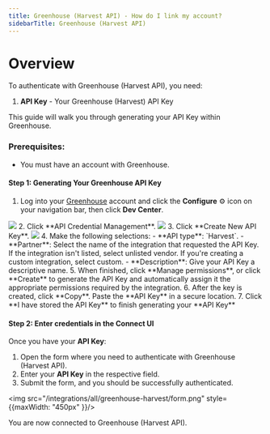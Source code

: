 ```yaml
---
title: Greenhouse (Harvest API) - How do I link my account?
sidebarTitle: Greenhouse (Harvest API)
---
```



# Overview

To authenticate with Greenhouse (Harvest API), you need:
1. **API Key** - Your Greenhouse (Harvest) API Key

This guide will walk you through generating your API Key within Greenhouse.

### Prerequisites:

- You must have an account with Greenhouse.

#### Step 1: Generating Your Greenhouse API Key

1. Log into your [Greenhouse](https://app.greenhouse.io/users/sign_in) account and click the **Configure** ⚙️ icon on your navigation bar, then click **Dev Center**.
<img src="/integrations/all/greenhouse-basic/greenhouse_1.png" />
2. Click **API Credential Management**.
<img src="/integrations/all/greenhouse-basic/greenhouse_2.png" />
3. Click **Create New API Key**.
<img src="/integrations/all/greenhouse-basic/greenhouse_3.png" />
4. Make the following selections:
    - **API type**: `Harvest`.
    - **Partner**: Select the name of the integration that requested the API Key. If the integration isn't listed, select unlisted vendor. If you're creating a custom integration, select custom.
    - **Description**: Give your API Key a descriptive name.
5. When finished, click **Manage permissions**, or click **Create** to generate the API Key and automatically assign it the appropriate permissions required by the integration.
6. After the key is created, click **Copy**. Paste the **API Key** in a secure location.
7. Click **I have stored the API Key** to finish generating your **API Key**

#### Step 2: Enter credentials in the Connect UI

Once you have your **API Key**:
1. Open the form where you need to authenticate with Greenhouse (Harvest API).
2. Enter your **API Key** in the respective field.
3. Submit the form, and you should be successfully authenticated.


<img src="/integrations/all/greenhouse-harvest/form.png" style={{maxWidth: "450px" }}/>

You are now connected to Greenhouse (Harvest API).

